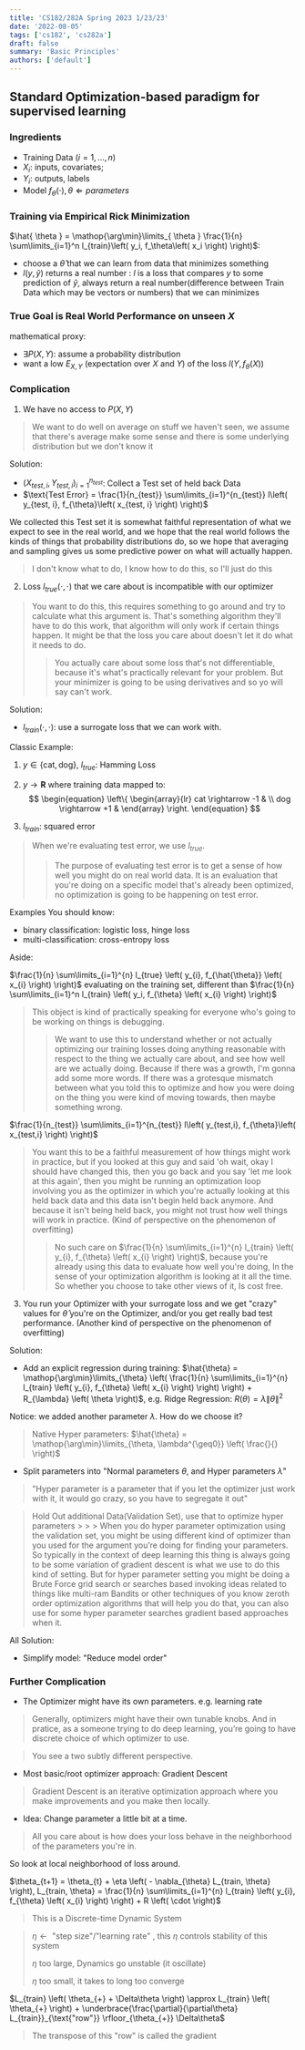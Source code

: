 ```yaml
---
title: 'CS182/282A Spring 2023 1/23/23'
date: '2022-08-05'
tags: ['cs182', 'cs282a']
draft: false
summary: 'Basic Principles'
authors: ['default']
---
```


## Standard Optimization-based paradigm for supervised learning

<TOCInline toc={props.toc} exclude="Standard Optimization-based paradigm for supervised learning" toHeading={3} asDisclosure />

### Ingredients

- Training Data $\left( i = 1, ..., n \right)$
- $X_i$: inputs, covariates;
- $Y_i$: outputs, labels
- Model $f_\theta{ \left( \cdot \right) },\theta\Leftarrow parameters$

### Training via Empirical Rick Minimization

$\hat{ \theta } = \mathop{\arg\min}\limits_{ \theta } \frac{1}{n} \sum\limits_{i=1}^n l_{train}\left( y_i, f_\theta\left( x_i \right) \right)$:

- choose a $\hat{\theta}$ that we can learn from data that minimizes something
- $l\left( y, \hat{y} \right) \text{ returns a real number }$: $l$ is a loss that compares $y$ to some prediction of $\hat{y}$, always return a real number(difference between Train Data which may be vectors or numbers) that we can minimizes

### True Goal is Real World Performance on unseen $X$

mathematical proxy:

- $\exists{ P\left(X, Y\right) }$: assume a probability distribution
- want a low $E_{X, Y}$ (expectation over $X$ and $Y$) of the loss $l\left( Y, f_\theta\left( X \right) \right)$

### Complication

1. We have no access to $P\left( X, Y \right)$

> We want to do well on average on stuff we haven't seen, we assume that there's average make some sense and there is some underlying distribution but we don't know it

Solution:

- $\left( X_{test, i}, Y_{test, i} \right)_{ i = 1 }^{ n_{test} }$: Collect a Test set of held back Data
- $\text{Test Error} = \frac{1}{n_{test}} \sum\limits_{i=1}^{n_{test}} l\left( y_{test, i}, f_{\theta}\left( x_{test, i} \right) \right)$

We collected this Test set it is somewhat faithful representation of what we expect to see in the real world, and we hope that the real world follows the kinds of things that probability distributions do, so we hope that averaging and sampling gives us some predictive power on what will actually happen.

> I don't know what to do, I know how to do this, so I'll just do this

2. Loss $l_{true}\left( \cdot, \cdot \right)$ that we care about is incompatible with our optimizer

> You want to do this, this requires something to go around and try to calculate what this argument is. That's something algorithm they'll have to do this work, that algorithm will only work if certain things happen. It might be that the loss you care about doesn't let it do what it needs to do.
   >
   > > You actually care about some loss that's not differentiable, because it's what's practically relevant for your problem. But your minimizer is going to be using derivatives and so yo will say can't work.

Solution:

- $l_{train} \left( \cdot, \cdot \right)$: use a surrogate loss that we can work with.

Classic Example:

1. $y \in \lbrace \text{cat}, \text{dog} \rbrace$, $l_{true}$: Hamming Loss

2. $y \rightarrow \mathbf{R}$ where training data mapped to:
$$
\begin{equation}
\left\{
\begin{array}{lr}
cat \rightarrow -1 & \\
dog \rightarrow +1 &
\end{array}
\right.
\end{equation}
$$

3. $l_{train}$: squared error

>  When we're evaluating test error, we use $l_{true}$.
   >
   > > The purpose of evaluating test error is to get a sense of how well you might do on real world data. It is an evaluation that you're doing on a specific model that's already been optimized, no optimization is going to be happening on test error.

Examples You should know:

- binary classification: logistic loss, hinge loss
- multi-classification: cross-entropy loss

Aside:

$\frac{1}{n} \sum\limits_{i=1}^{n} l_{true} \left( y_{i}, f_{\hat{\theta}} \left( x_{i} \right) \right)$ evaluating on the training set, different than $\frac{1}{n} \sum\limits_{i=1}^n l_{train} \left( y_i, f_{\theta} \left( x_{i} \right) \right)$

> This object is kind of practically speaking for everyone who's going to be working on things is debugging.
   >
   > > We want to use this to understand whether or not actually optimizing our training losses doing anything reasonable with respect to the thing we actually care about, and see how well are we actually doing. Because if there was a growth, I'm gonna add some more words. If there was a grotesque mismatch between what you told this to optimize and how you were doing on the thing you were kind of moving towards, then maybe something wrong.

$\frac{1}{n_{test}} \sum\limits_{i=1}^{n_{test}} l\left( y_{test,i}, f_{\theta}\left( x_{test,i} \right) \right)$

> You want this to be a faithful measurement of how things might work in practice, but if you looked at this guy and said 'oh wait, okay I should have changed this, then you go back and you say 'let me look at this again', then you might be running an optimization loop involving you as the optimizer in which you're actually looking at this held back data and this data isn't begin held back anymore. And because it isn't being held back, you might not trust how well things will work in practice. (Kind of perspective on the phenomenon of overfitting)
   >
   > > No such care on $\frac{1}{n} \sum\limits_{i=1}^{n} l_{train} \left( y_{i}, f_{\theta} \left( x_{i} \right) \right)$, because you're already using this data to evaluate how well you're doing, In the sense of your optimization algorithm is looking at it all the time. So whether you choose to take other views of it, Is cost free.

3. You run your Optimizer with your surrogate loss and we get "crazy" values for $\hat{\theta}$ you're on the Optimizer, and/or you get really bad test performance. (Another kind of perspective on the phenomenon of overfitting)

Solution:

- Add an explicit regression during training: $\hat{\theta} = \mathop{\arg\min}\limits_{\theta} \left( \frac{1}{n} \sum\limits_{i=1}^{n} l_{train} \left( y_{i}, f_{\theta} \left( x_{i} \right) \right) \right) + R_{\lambda} \left( \theta \right)$, e.g. Ridge Regression: $R\left( \theta \right) = \lambda\| \theta \|^2$

Notice: we added another parameter $\lambda$. How do we choose it?

> Native Hyper parameters: $\hat{\theta} = \mathop{\arg\min}\limits_{\theta, \lambda^{\geq0}} \left( \frac{}{} \right)$

- Split parameters into "Normal parameters $\theta$, and Hyper parameters $\lambda$"

> "Hyper parameter is a parameter that if you let the optimizer just work with it, it would go crazy, so you have to segregate it out"

> Hold Out additional Data(Validation Set), use that to optimize hyper parameters
     >
     > > When you do hyper parameter optimization using the validation set, you might be using different kind of optimizer than you used for the argument you’re doing for finding your parameters. So typically in the context of deep learning this thing is always going to be some variation of gradient descent is what we use to do this kind of setting. But for hyper parameter setting you might be doing a Brute Force grid search or searches based invoking ideas related to things like multi-ram Bandits or other techniques of you know zeroth order optimization algorithms that will help you do that, you can also use for some hyper parameter searches gradient based approaches when it.

All Solution:

- Simplify model: "Reduce model order"

### Further Complication

- The Optimizer might have its own parameters. e.g. learning rate

 > Generally, optimizers might have their own tunable knobs. And in pratice, as a someone trying to do deep learning, you’re going to have discrete choice of which optimizer to use.

 > You see a two subtly different perspective.

- Most basic/root optimizer approach: Gradient Descent

 > Gradient Descent is an iterative optimization approach where you make improvements and you make then locally.

- Idea: Change parameter a little bit at a time.

 > All you care about is how does your loss behave in the neighborhood of the parameters you're in.

So look at local neighborhood of loss around.

$\theta_{t+1} = \theta_{t} + \eta \left( - \nabla_{\theta} L_{train, \theta} \right), L_{train, \theta} = \frac{1}{n} \sum\limits_{i=1}^{n} l_{train} \left( y_{i}, f_{\theta} \left( x_{i} \right) \right) + R \left( \cdot \right)$

 > This is a Discrete-time Dynamic System

 > $\eta \leftarrow \text{ "step size"/"learning rate" }$, this $\eta$ controls stability of this system
   >
   > $\eta$ too large, Dynamics go unstable (it oscillate)
   >
   > $\eta$ too small, it takes to long too converge

$L_{train} \left( \theta_{+} + \Delta\theta \right) \approx L_{train} \left( \theta_{+} \right) + \underbrace{\frac{\partial}{\partial\theta} L_{train}}_{\text{"row"}} \rfloor_{\theta_{+}} \Delta\theta$

 > The transpose of this "row" is called the gradient
